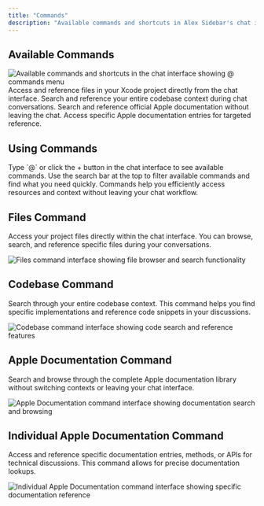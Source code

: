 ```yaml
---
title: "Commands"
description: "Available commands and shortcuts in Alex Sidebar's chat interface"
---
```


## Available Commands

<Frame>
  <img
    src="/images/commands-chat.png"
    alt="Available commands and shortcuts in the chat interface showing @ commands menu"
  />
</Frame>

<CardGroup cols={2}>
  <Card title="Files" icon="file" href="#files-command">
    Access and reference files in your Xcode project directly from the chat interface.
  </Card>

  <Card title="Codebase" icon="code" href="#codebase-command">
    Search and reference your entire codebase context during chat conversations.
  </Card>

  <Card title="Apple Docs" icon="apple" href="#apple-documentation-command">
    Search and reference official Apple documentation without leaving the chat.
  </Card>

  <Card title="Apple Docs (Individual)" icon="book" href="#individual-apple-documentation-command">
    Access specific Apple documentation entries for targeted reference.
  </Card>
</CardGroup>

## Using Commands

<Steps>
  <Step title="Access Commands">
    Type `@` or click the + button in the chat interface to see available commands.
  </Step>

  <Step title="Search">
    Use the search bar at the top to filter available commands and find what you need quickly.
  </Step>
</Steps>

<Note>
  Commands help you efficiently access resources and context without leaving your chat workflow.
</Note>

## Files Command

Access your project files directly within the chat interface. You can browse, search, and reference specific files during your conversations.

<Frame>
  <img
    src="/images/files-command.png"
    alt="Files command interface showing file browser and search functionality"
  />
</Frame>

## Codebase Command

Search through your entire codebase context. This command helps you find specific implementations and reference code snippets in your discussions.

<Frame>
  <img
    src="/images/codebase-command.png"
    alt="Codebase command interface showing code search and reference features"
  />
</Frame>

## Apple Documentation Command

Search and browse through the complete Apple documentation library without switching contexts or leaving your chat interface.

<Frame>
  <img
    src="/images/apple-docs-command.png"
    alt="Apple Documentation command interface showing documentation search and browsing"
  />
</Frame>

## Individual Apple Documentation Command

Access and reference specific documentation entries, methods, or APIs for technical discussions. This command allows for precise documentation lookups.

<Frame>
  <img
    src="/images/apple-docs-individual-command.png"
    alt="Individual Apple Documentation command interface showing specific documentation reference"
  />
</Frame>